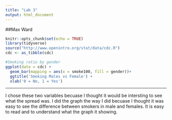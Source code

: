 ```yaml
---
title: "Lab 3"
output: html_document
---
```

##Max Ward
```r
knitr::opts_chunk$set(echo = TRUE)
library(tidyverse)
source("http://www.openintro.org/stat/data/cdc.R")
cdc <- as_tibble(cdc)
```

```r
#Smoking ratio by gender
ggplot(data = cdc) +
  geom_bar(mapping = aes(x = smoke100, fill = gender))+
  ggtitle('Smoking Males vs Female') +       
  xlab('0 = No, 1 = Yes')   
```
***
I chose these two variables becuase I thought it would be intersting to see what the spread was. I did the graph the way I did becuase I thought it was easy to see the difference between smokers in male and females. It is easy to read and to understand what the graph it showing. 
